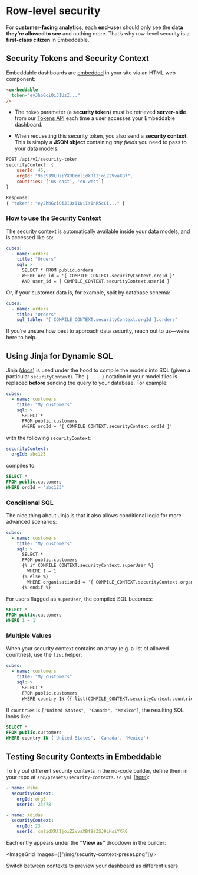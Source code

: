 
# Row-level security

For **customer-facing analytics**, each **end-user** should only see the **data they’re allowed to see** and nothing more. That’s why row-level security is a **first-class citizen** in Embeddable.

## Security Tokens and Security Context

Embeddable dashboards are [embedded](/deployment/embedding) in your site via an HTML web component:

```html
<em-beddable 
  token="eyJhbGciOiJIUzI..."
/>
```

- The `token` parameter (a **security token**) must be retrieved **server-side** from our [Tokens API](/deployment/tokens-api) each time a user accesses your Embeddable dashboard.

- When requesting this security token, you also send a **security context**. This is simply a **JSON object** containing *any fields* you need to pass to your data models:

```javascript
POST /api/v1/security-token
securityContext: { 
    userId: 45, 
    orgId: "9sZSJ9LHsiYXR0cmlidXRlIjoiZ2VvaXBf",
    countries: ['us-east', 'eu-west']
}

Response:
{ "token": "eyJhbGciOiJIUzI1NiIsInR5cCI..." }
```

### How to use the Security Context

The security context is automatically available inside your data models, and is accessed like so:

```yaml
cubes:
  - name: orders
    title: "Orders"
    sql: >
      SELECT * FROM public.orders
      WHERE org_id = '{ COMPILE_CONTEXT.securityContext.orgId }'
      AND user_id = { COMPILE_CONTEXT.securityContext.userId }
```

Or, if your customer data is, for example, split by database schema:

```yaml
cubes:
  - name: orders
    title: "Orders"
    sql_table: "{ COMPILE_CONTEXT.securityContext.orgId }.orders"
```

If you’re unsure how best to approach data security, reach out to us—we’re here to help.

## Using Jinja for Dynamic SQL

Jinja ([docs](https://jinja.palletsprojects.com/en/3.1.x/templates/)) is used under the hood to compile the models into SQL (given a particular `securityContext`). The `{ ... }` notation in your model files is replaced **before** sending the query to your database. For example:

```yaml
cubes:
  - name: customers
    title: "My customers"
    sql: >
      SELECT * 
      FROM public.customers 
      WHERE orgId = '{ COMPILE_CONTEXT.securityContext.ordId }'
```
with the following `securityContext`:
```yaml
securityContext:
  orgId: abc123
```

compiles to:

```sql
SELECT *
FROM public.customers
WHERE ordId = 'abc123'
```

### Conditional SQL

The nice thing about Jinja is that it also allows conditional logic for more advanced scenarios:

```yaml
cubes:
  - name: customers
    title: "My customers"
    sql: >
      SELECT * 
      FROM public.customers
      {% if COMPILE_CONTEXT.securityContext.superUser %}
        WHERE 1 = 1
      {% else %}
        WHERE organisationId = '{ COMPILE_CONTEXT.securityContext.organisationId }'
      {% endif %}
```

For users flagged as `superUser`, the compiled SQL becomes:

```sql
SELECT *
FROM public.customers
WHERE 1 = 1
```

### Multiple Values

When your security context contains an array (e.g. a list of allowed countries), use the `list` helper:

```yaml
cubes:
  - name: customers
    title: "My customers"
    sql: >
      SELECT *
      FROM public.customers
      WHERE country IN {{ list(COMPILE_CONTEXT.securityContext.countries) }}
```

If `countries` is `["United States", "Canada", "Mexico"]`, the resulting SQL looks like:

```sql
SELECT *
FROM public.customers
WHERE country IN ('United States', 'Canada', 'Mexico')
```

## Testing Security Contexts in Embeddable

To try out different security contexts in the no-code builder, define them in your repo at `src/presets/security-contexts.sc.yml` ([here](https://github.com/embeddable-hq/vanilla-components/blob/main/src/presets/security-contexts.sc.yml)):

```yaml
- name: Nike
  securityContext:
    orgId: org5
    userId: 23478

- name: Adidas
  securityContext:
    orgId: 23
    userId: cmlidXRlIjoiZ2VvaXBf9sZSJ9LHsiYXR0
```

Each entry appears under the **“View as”** dropdown in the builder:

<ImageGrid images={["/img/security-context-preset.png"]}/>

Switch between contexts to preview your dashboard as different users.